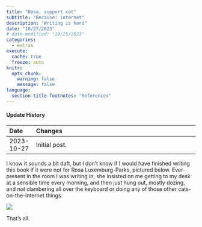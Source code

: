 ```yaml
---
title: "Rosa, support cat"
subtitle: "Because: internet"
description: "Writing is hard"
date: "10/27/2023"
# date-modified: "10/25/2023"
categories:
  - extras
execute: 
  cache: true
  freeze: auto
knitr:
  opts_chunk: 
    warning: false
    message: false
language:
  section-title-footnotes: "References"
---
```


::: {.callout-note collapse="true"}
#### Update History

| Date       | Changes                                                                |
|:-----------|:-----------------------------------------------------------------------|
| 2023-10-27 | Initial post.                                                          |

:::

I know it sounds a bit daft, but I don't know if I would have finished writing this book if it were not for Rosa Luxemburg-Parks, pictured below. Ever-present in the room I was writing in, she insisted on me getting to my desk at a sensible time every morning, and then just hung out, mostly dozing, and _not_ clambering all over the keyboard or doing any of those other cats-on-the-internet things.

![](rosa-hard-at-work.jpg)

That's all.
